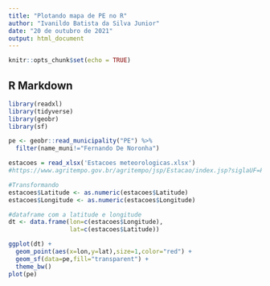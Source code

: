 ---
title: "Plotando mapa de PE no R"
author: "Ivanildo Batista da Silva Junior"
date: "20 de outubro de 2021"
output: html_document
---

```{r setup, include=FALSE}
knitr::opts_chunk$set(echo = TRUE)
```

## R Markdown

```{r}
library(readxl)
library(tidyverse)
library(geobr)
library(sf)
```


```{r}
pe <- geobr::read_municipality("PE") %>% 
  filter(name_muni!="Fernando De Noronha")
```

```{r}
estacoes = read_xlsx('Estacoes meteorologicas.xlsx')
#https://www.agritempo.gov.br/agritempo/jsp/Estacao/index.jsp?siglaUF=PE&lang=pt_br
```

```{r}
#Transformando 
estacoes$Latitude <- as.numeric(estacoes$Latitude)
estacoes$Longitude <- as.numeric(estacoes$Longitude)
```

```{r}
#dataframe com a latitude e longitude
dt <- data.frame(lon=c(estacoes$Longitude),
                 lat=c(estacoes$Latitude))
```

```{r}
ggplot(dt) +
  geom_point(aes(x=lon,y=lat),size=1,color="red") +
  geom_sf(data=pe,fill="transparent") +
  theme_bw()
plot(pe)
```